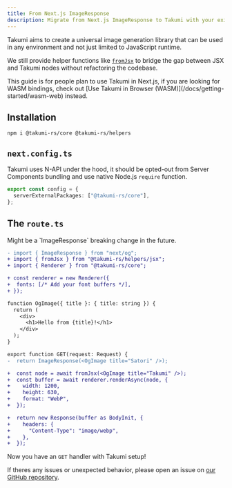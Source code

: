 ```yaml
---
title: From Next.js ImageResponse
description: Migrate from Next.js ImageResponse to Takumi with your existing components.
---
```


Takumi aims to create a universal image generation library that can be used in any environment and not just limited to JavaScript runtime.

We still provide helper functions like [`fromJsx`](/docs/deep-dives/from-jsx-helper) to bridge the gap between JSX and Takumi nodes without refactoring the codebase.

<Callout>
This guide is for people plan to use Takumi in Next.js, if you are looking for WASM bindings, check out [Use Takumi in Browser (WASM)](/docs/getting-started/wasm-web) instead.
</Callout>

## Installation

```npm
npm i @takumi-rs/core @takumi-rs/helpers
```

## `next.config.ts`

Takumi uses N-API under the hood, it should be opted-out from Server Components bundling and use native Node.js `require` function.

```ts
export const config = {
  serverExternalPackages: ["@takumi-rs/core"],
};
```

## The `route.ts`

<Callout>
Might be a `ImageResponse` breaking change in the future.
</Callout>

```diff
- import { ImageResponse } from "next/og";
+ import { fromJsx } from "@takumi-rs/helpers/jsx";
+ import { Renderer } from "@takumi-rs/core";

+ const renderer = new Renderer({
+  fonts: [/* Add your font buffers */],
+ });

function OgImage({ title }: { title: string }) {
  return (
    <div>
      <h1>Hello from {title}!</h1>
    </div>
  );
}

export function GET(request: Request) {
-  return ImageResponse(<OgImage title="Satori" />);

+  const node = await fromJsx(<OgImage title="Takumi" />);
+  const buffer = await renderer.renderAsync(node, {
+    width: 1200,
+    height: 630,
+    format: "WebP",
+  });

+  return new Response(buffer as BodyInit, {
+    headers: {
+      "Content-Type": "image/webp",
+    },
+  });
```

Now you have an `GET` handler with Takumi setup!

If theres any issues or unexpected behavior, please open an issue on [our GitHub repository](https://github.com/kane50613/takumi/issues).